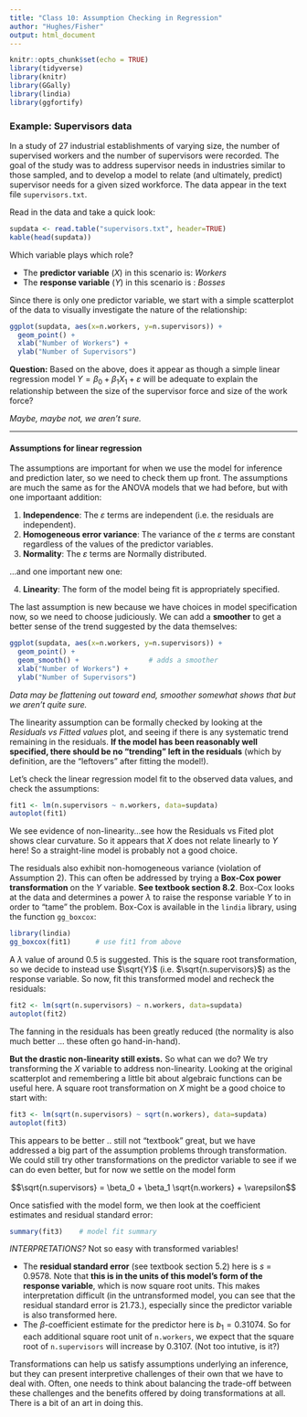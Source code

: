 ```yaml
---
title: "Class 10: Assumption Checking in Regression"
author: "Hughes/Fisher"
output: html_document
---
```


```r
knitr::opts_chunk$set(echo = TRUE)
library(tidyverse)
library(knitr)
library(GGally)
library(lindia)
library(ggfortify)
```

### Example: Supervisors data

In a study of 27 industrial establishments of varying size, the number of supervised workers and the number of supervisors were recorded.  The goal of the study was to address supervisor needs in industries similar to those sampled, and to develop a model to relate (and ultimately, predict) supervisor needs for a given sized workforce.  The data appear in the text file `supervisors.txt`.

Read in the data and take a quick look:

```r
supdata <- read.table("supervisors.txt", header=TRUE)
kable(head(supdata))
```

Which variable plays which role?

* The **predictor variable** ($X$) in this scenario is:  *Workers*
* The **response variable** ($Y$) in this scenario is : *Bosses*

Since there is only one predictor variable, we start with a simple scatterplot of the data to visually investigate the nature of the relationship:

```r
ggplot(supdata, aes(x=n.workers, y=n.supervisors)) +
  geom_point() + 
  xlab("Number of Workers") +
  ylab("Number of Supervisors")
```

**Question:** Based on the above, does it appear as though a simple linear regression model $Y = \beta_0 + \beta_1 X_1 + \varepsilon$ will be adequate to explain the relationship between the size of the supervisor force and size of the work force?  

*Maybe, maybe not, we aren't sure.*

--------------

#### Assumptions for linear regression

The assumptions are important for when we use the model for inference and prediction later, so we need to check them up front.  The assumptions are much the same as for the ANOVA models that we had before, but with one importaant addition:

1. **Independence**: The $\varepsilon$ terms are independent (i.e. the residuals are independent).
2. **Homogeneous error variance**: The variance of the $\varepsilon$ terms are constant regardless of the values of the predictor variables.
3. **Normality**: The $\varepsilon$ terms are Normally distributed.

...and one important new one:

4. **Linearity**: The form of the model being fit is appropriately specified.

The last assumption is new because we have choices in model specification now, so we need to choose judiciously.  We can add a **smoother** to get a better sense of the trend suggested by the data themselves:

```r
ggplot(supdata, aes(x=n.workers, y=n.supervisors)) +
  geom_point() + 
  geom_smooth() +                 # adds a smoother
  xlab("Number of Workers") +
  ylab("Number of Supervisors")
```

*Data may be flattening out toward end, smoother somewhat shows that but we aren't quite sure.*

The linearity assumption can be formally checked by looking at the *Residuals vs Fitted values* plot, and seeing if there is any systematic trend remaining in the residuals.  **If the model has been reasonably well specified, there should be no "trending" left in the residuals** (which by definition, are the "leftovers" after fitting the model!).

Let's check the linear regression model fit to the observed data values, and check the assumptions:

```r
fit1 <- lm(n.supervisors ~ n.workers, data=supdata)
autoplot(fit1)
```

We see evidence of non-linearity...see how the Residuals vs Fited plot shows clear curvature.  So it appears that $X$ does not relate linearly to $Y$ here!  So a straight-line model is probably not a good choice.  

The residuals also exhibit non-homogeneous variance (violation of Assumption 2).  This can often be addressed by trying a **Box-Cox power transformation** on the $Y$ variable.  **See textbook section 8.2**. Box-Cox looks at the data and determines a power $\lambda$ to raise the response variable $Y$ to in order to "tame" the problem.  Box-Cox is available in the `lindia` library, using the function `gg_boxcox`:

```r
library(lindia)
gg_boxcox(fit1)      # use fit1 from above
```

A $\lambda$ value of around 0.5 is suggested.  This is the square root transformation, so we decide to instead use $\sqrt{Y}$ (i.e. $\sqrt{n.supervisors}$) as the response variable.  So now, fit this transformed model and recheck the residuals:

```r
fit2 <- lm(sqrt(n.supervisors) ~ n.workers, data=supdata)
autoplot(fit2)
```

The fanning in the residuals has been greatly reduced (the normality is also much better ... these often go hand-in-hand). 

**But the drastic non-linearity still exists.**  So what can we do?  We try transforming the $X$ variable to address non-linearity.  Looking at the original scatterplot and remembering a little bit about algebraic functions can be useful here.  A square root transformation on $X$ might be a good choice to start with:

```r
fit3 <- lm(sqrt(n.supervisors) ~ sqrt(n.workers), data=supdata)
autoplot(fit3)
```

This appears to be better .. still not "textbook" great, but we have addressed a big part of the assumption problems through transformation. We could still try other transformations on the predictor variable to see if we can do even better, but for now we settle on the model form

$$\sqrt{n.supervisors} = \beta_0 + \beta_1 \sqrt{n.workers} + \varepsilon$$

Once satisfied with the model form, we then look at the coefficient estimates and residual standard error:

```r
summary(fit3)    # model fit summary
```

*INTERPRETATIONS?* Not so easy with transformed variables!

* The **residual standard error** (see textbook section 5.2) here is $s$ = 0.9578. Note that **this is in the units of this model's form of the response variable**, which is now square root units. This makes interpretation difficult (in the untransformed model, you can see that the residual standard error is 21.73.), especially since the predictor variable is also transformed here. 
* The $\beta$-coefficient estimate for the predictor here is $b_{1} = 0.31074$.  So for each additional square root unit of `n.workers`, we expect that the square root of `n.supervisors` will increase by 0.3107.  (Not too intutive, is it?)

Transformations can help us satisfy assumptions underlying an inference, but they can present interpretive challenges of their own that we have to deal with.  Often, one needs to think about balancing the trade-off between these challenges and the benefits offered by doing transformations at all.  There is a bit of an art in doing this.